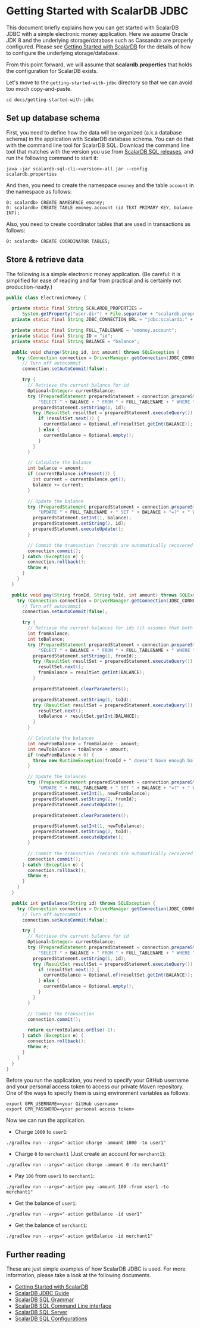 # Getting Started with ScalarDB JDBC

This document briefly explains how you can get started with ScalarDB JDBC with a simple electronic money application.
Here we assume Oracle JDK 8 and the underlying storage/database such as Cassandra are properly configured.
Please see [Getting Started with ScalarDB](../getting-started-with-scalardb.mdx) for the details of how to configure the underlying storage/database.

From this point forward, we will assume that **scalardb.properties** that holds the configuration for ScalarDB exists.

Let's move to the `getting-started-with-jdbc` directory so that we can avoid too much copy-and-paste.
```console
cd docs/getting-started-with-jdbc
```

## Set up database schema

First, you need to define how the data will be organized (a.k.a database schema) in the application with ScalarDB database schema.
You can do that with the command line tool for ScalarDB SQL.
Download the command line tool that matches with the version you use from [ScalarDB SQL releases](https://github.com/scalar-labs/scalardb-sql/releases), and run the following command to start it:

```console
java -jar scalardb-sql-cli-<version>-all.jar --config scalardb.properties
```

And then, you need to create the namespace `emoney` and the table `account` in the namespace as follows:

```console
0: scalardb> CREATE NAMESPACE emoney;
0: scalardb> CREATE TABLE emoney.account (id TEXT PRIMARY KEY, balance INT);
```

Also, you need to create coordinator tables that are used in transactions as follows:

```console
0: scalardb> CREATE COORDINATOR TABLES;
```

## Store & retrieve data

The following is a simple electronic money application.
(Be careful: it is simplified for ease of reading and far from practical and is certainly not production-ready.)

```java
public class ElectronicMoney {

  private static final String SCALARDB_PROPERTIES =
      System.getProperty("user.dir") + File.separator + "scalardb.properties";
  private static final String JDBC_CONNECTION_URL = "jdbc:scalardb:" + SCALARDB_PROPERTIES;

  private static final String FULL_TABLENAME = "emoney.account";
  private static final String ID = "id";
  private static final String BALANCE = "balance";

  public void charge(String id, int amount) throws SQLException {
    try (Connection connection = DriverManager.getConnection(JDBC_CONNECTION_URL)) {
      // Turn off autocommit
      connection.setAutoCommit(false);

      try {
        // Retrieve the current balance for id
        Optional<Integer> currentBalance;
        try (PreparedStatement preparedStatement = connection.prepareStatement(
            "SELECT " + BALANCE + " FROM " + FULL_TABLENAME + " WHERE " + ID + "=?")) {
          preparedStatement.setString(1, id);
          try (ResultSet resultSet = preparedStatement.executeQuery()) {
            if (resultSet.next()) {
              currentBalance = Optional.of(resultSet.getInt(BALANCE));
            } else {
              currentBalance = Optional.empty();
            }
          }
        }

        // Calculate the balance
        int balance = amount;
        if (currentBalance.isPresent()) {
          int current = currentBalance.get();
          balance += current;
        }

        // Update the balance
        try (PreparedStatement preparedStatement = connection.prepareStatement(
            "UPDATE " + FULL_TABLENAME + " SET " + BALANCE + "=?" + " WHERE " + ID + "=?")) {
          preparedStatement.setInt(1, balance);
          preparedStatement.setString(2, id);
          preparedStatement.executeUpdate();
        }

        // Commit the transaction (records are automatically recovered in case of failure)
        connection.commit();
      } catch (Exception e) {
        connection.rollback();
        throw e;
      }
    }
  }

  public void pay(String fromId, String toId, int amount) throws SQLException {
    try (Connection connection = DriverManager.getConnection(JDBC_CONNECTION_URL)) {
      // Turn off autocommit
      connection.setAutoCommit(false);

      try {
        // Retrieve the current balances for ids (it assumes that both accounts exist)
        int fromBalance;
        int toBalance;
        try (PreparedStatement preparedStatement = connection.prepareStatement(
            "SELECT " + BALANCE + " FROM " + FULL_TABLENAME + " WHERE " + ID + "=?")) {
          preparedStatement.setString(1, fromId);
          try (ResultSet resultSet = preparedStatement.executeQuery()) {
            resultSet.next();
            fromBalance = resultSet.getInt(BALANCE);
          }

          preparedStatement.clearParameters();

          preparedStatement.setString(1, toId);
          try (ResultSet resultSet = preparedStatement.executeQuery()) {
            resultSet.next();
            toBalance = resultSet.getInt(BALANCE);
          }
        }

        // Calculate the balances
        int newFromBalance = fromBalance - amount;
        int newToBalance = toBalance + amount;
        if (newFromBalance < 0) {
          throw new RuntimeException(fromId + " doesn't have enough balance.");
        }

        // Update the balances
        try (PreparedStatement preparedStatement = connection.prepareStatement(
            "UPDATE " + FULL_TABLENAME + " SET " + BALANCE + "=?" + " WHERE " + ID + "=?")) {
          preparedStatement.setInt(1, newFromBalance);
          preparedStatement.setString(2, fromId);
          preparedStatement.executeUpdate();

          preparedStatement.clearParameters();

          preparedStatement.setInt(1, newToBalance);
          preparedStatement.setString(2, toId);
          preparedStatement.executeUpdate();
        }

        // Commit the transaction (records are automatically recovered in case of failure)
        connection.commit();
      } catch (Exception e) {
        connection.rollback();
        throw e;
      }
    }
  }

  public int getBalance(String id) throws SQLException {
    try (Connection connection = DriverManager.getConnection(JDBC_CONNECTION_URL)) {
      // Turn off autocommit
      connection.setAutoCommit(false);

      try {
        // Retrieve the current balance for id
        Optional<Integer> currentBalance;
        try (PreparedStatement preparedStatement = connection.prepareStatement(
            "SELECT " + BALANCE + " FROM " + FULL_TABLENAME + " WHERE " + ID + "=?")) {
          preparedStatement.setString(1, id);
          try (ResultSet resultSet = preparedStatement.executeQuery()) {
            if (resultSet.next()) {
              currentBalance = Optional.of(resultSet.getInt(BALANCE));
            } else {
              currentBalance = Optional.empty();
            }
          }
        }

        // Commit the transaction
        connection.commit();

        return currentBalance.orElse(-1);
      } catch (Exception e) {
        connection.rollback();
        throw e;
      }
    }
  }
}
```

Before you run the application, you need to specify your GitHub username and your personal access token to access our private Maven repository.
One of the ways to specify them is using environment variables as follows:

```console
export GPR_USERNAME=<your GitHub username>
export GPR_PASSWORD=<your personal access token>
```

Now we can run the application.

- Charge `1000` to `user1`:
```console
./gradlew run --args="-action charge -amount 1000 -to user1"
```

- Charge `0` to `merchant1` (Just create an account for `merchant1`):
```console
./gradlew run --args="-action charge -amount 0 -to merchant1"
```

- Pay `100` from `user1` to `merchant1`:
```console
./gradlew run --args="-action pay -amount 100 -from user1 -to merchant1"
```

- Get the balance of `user1`:
```console
./gradlew run --args="-action getBalance -id user1"
```

- Get the balance of `merchant1`:
```console
./gradlew run --args="-action getBalance -id merchant1"
```

## Further reading

These are just simple examples of how ScalarDB JDBC is used. For more information, please take a look at the following documents.

* [Getting Started with ScalarDB](../getting-started-with-scalardb.mdx)
* [ScalarDB JDBC Guide](jdbc-guide.mdx)
* [ScalarDB SQL Grammar](grammar.mdx)
* [ScalarDB SQL Command Line interface](../scalardb-cluster/developer-guide-for-scalardb-cluster-with-java-api.mdx#sql-cli)
* [ScalarDB SQL Server](sql-server.mdx)
* [ScalarDB SQL Configurations](configurations.mdx)

